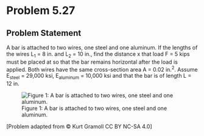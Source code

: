 # Problem 5.27 {.unnumbered}

## Problem Statement
A bar is attached to two wires, one steel and one aluminum. If the lengths of the wires L<sub>1</sub> = 8 in. and L<sub>2</sub> = 10 in., find the distance x that load F = 5 kips must be placed at so that the bar remains horizontal after the load is applied. Both wires have the same cross-section area A = 0.02 in.<sup>2</sup>. Assume E<sub>steel</sub> = 29,000 ksi, E<sub>aluminum</sub> = 10,000 ksi and that the bar is of length L = 12 in.


![Figure 1: A bar is attached to two wires, one steel and one aluminum.](images/191.png){fig-alt="Picture with a bar attached to two wires. The distance between the wires in 12 in. The length of the aluminum wire is L[1] and the length of the steel wire is L[2]. The load F is applied at some distance along the bar, x, measured from the aluminum wire. "}

\[Problem adapted from © Kurt Gramoll CC BY NC-SA 4.0\]